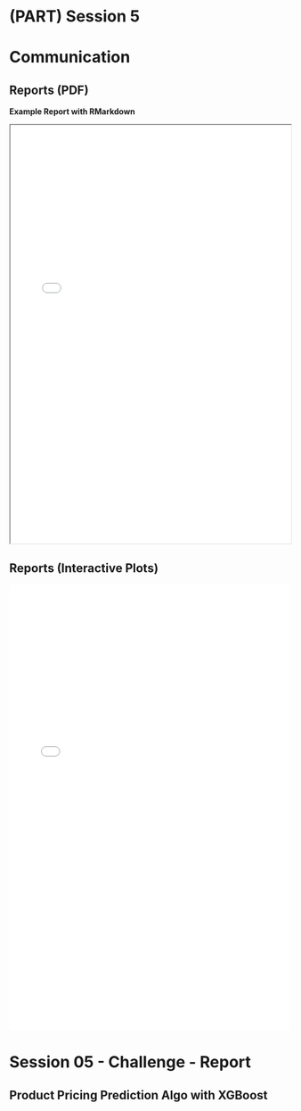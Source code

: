 # (PART) Session 5 {-}

# Communication

## Reports (PDF)
**Example Report with RMarkdown**

<iframe src="03_sales_report.pdf" style="width:100%; height:750px;" frameborder="1" allowfullscreen scrolling="yes"></iframe>

## Reports (Interactive Plots)

<iframe src="widget.html" width="100%" height="800" id="igraph" scrolling="no" seamless="seamless" frameBorder="0"></iframe>

# Session 05 - Challenge - Report
## Product Pricing Prediction Algo with XGBoost


